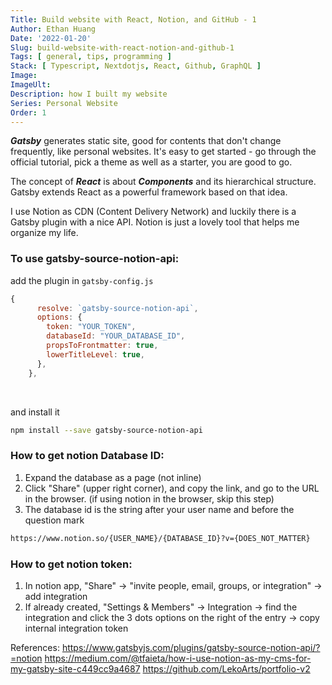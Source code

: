 ```yaml
---
Title: Build website with React, Notion, and GitHub - 1
Author: Ethan Huang
Date: '2022-01-20'
Slug: build-website-with-react-notion-and-github-1
Tags: [ general, tips, programming ]
Stack: [ Typescript, Nextdotjs, React, Github, GraphQL ]
Image:
ImageUlt:
Description: how I built my website
Series: Personal Website
Order: 1
---
```



***Gatsby*** generates static site, good for contents that don't change
frequently, like personal websites. It's easy to get started - go through the
official tutorial, pick a theme as well as a starter, you are good to go.

The concept of ***React*** is about ***Components*** and its hierarchical
structure. Gatsby extends React as a powerful framework based on that idea.

I use Notion as CDN (Content Delivery Network) and luckily there is a Gatsby
plugin with a nice API. Notion is just a lovely tool that helps me organize my
life.

### To use gatsby-source-notion-api:
add the plugin in `gatsby-config.js`

```jsx
{
      resolve: `gatsby-source-notion-api`,
      options: {
        token: "YOUR_TOKEN",
        databaseId: "YOUR_DATABASE_ID",
        propsToFrontmatter: true,
        lowerTitleLevel: true,
      },
    },
```

<br/>

and install it

```bash
npm install --save gatsby-source-notion-api
```

### How to get notion Database ID:
1. Expand the database as a page (not inline)
2. Click "Share" (upper right corner), and copy the link, and go to the URL in the browser. (if using notion in the browser, skip this step)
3. The database id is the string after your user name and before the question mark
```bash
https://www.notion.so/{USER_NAME}/{DATABASE_ID}?v={DOES_NOT_MATTER}
```


### How to get notion token:
1. In notion app, "Share" → "invite people, email, groups, or integration" → add integration
2. If already created, "Settings & Members" → Integration → find the integration and click the 3 dots options on the right of the entry → copy internal integration token


References:
https://www.gatsbyjs.com/plugins/gatsby-source-notion-api/?=notion
https://medium.com/@tfaieta/how-i-use-notion-as-my-cms-for-my-gatsby-site-c449cc9a4687
https://github.com/LekoArts/portfolio-v2
